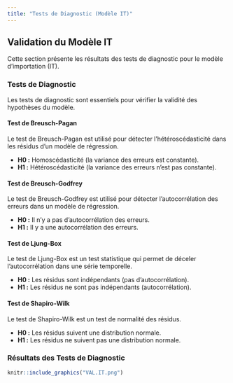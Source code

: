```yaml
---
title: "Tests de Diagnostic (Modèle IT)"
---
```


## Validation du Modèle IT

Cette section présente les résultats des tests de diagnostic pour le modèle d'importation (IT).

### Tests de Diagnostic

Les tests de diagnostic sont essentiels pour vérifier la validité des hypothèses du modèle.

#### Test de Breusch-Pagan

Le test de Breusch-Pagan est utilisé pour détecter l'hétéroscédasticité dans les résidus d'un modèle de régression.

- **H0 :** Homoscédasticité (la variance des erreurs est constante).
- **H1 :** Hétéroscédasticité (la variance des erreurs n'est pas constante).

#### Test de Breusch-Godfrey

Le test de Breusch-Godfrey est utilisé pour détecter l'autocorrélation des erreurs dans un modèle de régression.

- **H0 :** Il n'y a pas d'autocorrélation des erreurs.
- **H1 :** Il y a une autocorrélation des erreurs.

#### Test de Ljung-Box

Le test de Ljung-Box est un test statistique qui permet de déceler l'autocorrélation dans une série temporelle.

- **H0 :** Les résidus sont indépendants (pas d'autocorrélation).
- **H1 :** Les résidus ne sont pas indépendants (autocorrélation).

#### Test de Shapiro-Wilk

Le test de Shapiro-Wilk est un test de normalité des résidus.

- **H0 :** Les résidus suivent une distribution normale.
- **H1 :** Les résidus ne suivent pas une distribution normale.

### Résultats des Tests de Diagnostic

```r
knitr::include_graphics("VAL.IT.png")
```
